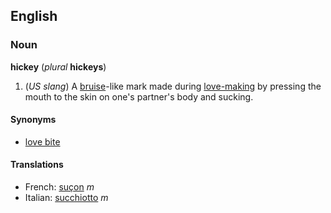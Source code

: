 ==English==
===Noun===
'''hickey''' (''plural'' '''hickeys''')

#(''US slang'') A [[bruise]]-like mark made during [[love-making]] by pressing the mouth to the skin on one's partner's body and sucking.

====Synonyms====
*[[love bite]]

====Translations====
*French: [[suçon]] ''m''
*Italian: [[succhiotto]] ''m''